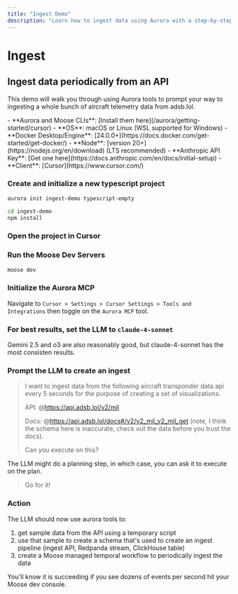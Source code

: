 ```yaml
---
title: "Ingest Demo"
description: "Learn how to ingest data using Aurora with a step-by-step TypeScript example"
---
```




# Ingest


## Ingest data periodically from an API

This demo will walk you through using Aurora tools to prompt your way to ingesting a whole bunch of aircraft telemetry data from adsb.lol.


<Callout type="info" title="Prerequisites">
- **Aurora and Moose CLIs**: [Install them here](/aurora/getting-started/cursor)
- **OS**: macOS or Linux (WSL supported for Windows)
- **Docker Desktop/Engine**: [24.0.0+](https://docs.docker.com/get-started/get-docker/)
- **Node**: [version 20+](https://nodejs.org/en/download) (LTS recommended)
- **Anthropic API Key**: [Get one here](https://docs.anthropic.com/en/docs/initial-setup)
- **Client**: [Cursor](https://www.cursor.com/) 
</Callout>

<Steps>

### Create and initialize a new typescript project

```bash filename="Terminal" copy
aurora init ingest-demo typescript-empty
```

```bash filename="Terminal" copy
cd ingest-demo
npm install
```

### Open the project in Cursor

### Run the Moose Dev Servers

```bash filename="Terminal" copy
moose dev 
```

### Initialize the Aurora MCP

Navigate to `Cursor > Settings > Cursor Settings > Tools and Integrations` then toggle on the `Aurora MCP` tool.

### For best results, set the LLM to `claude-4-sonnet`

Gemini 2.5 and o3 are also reasonably good, but claude-4-sonnet has the most consisten results.

### Prompt the LLM to create an ingest

> I want to ingest data from the following aircraft transponder data api every 5 seconds for the purpose of creating a set of visualizations.
> 
> API: @https://api.adsb.lol/v2/mil 
>
> Docs: @https://api.adsb.lol/docs#/v2/v2_mil_v2_mil_get (note, I think the schema here is inaccurate, check out the data before you trust the docs).
> 
> Can you execute on this?

The LLM might do a planning step, in which case, you can ask it to execute on the plan.

> Go for it!

### Action

The LLM should now use aurora tools to:
1. get sample data from the API using a temporary script
2. use that sample to create a schema that's used to create an ingest pipeline (ingest API, Redpanda stream, ClickHouse table)
3. create a Moose managed temporal workflow to periodically ingest the data

You'll know it is succeeding if you see dozens of events per second hit your Moose dev console.


</Steps>